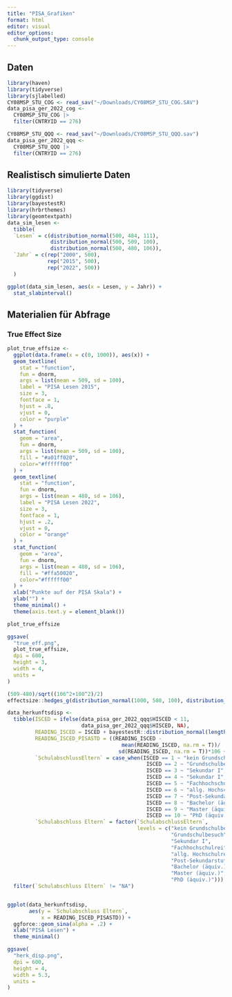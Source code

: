 ```yaml
---
title: "PISA_Grafiken"
format: html
editor: visual
editor_options: 
  chunk_output_type: console
---
```


## Daten

```r
library(haven)
library(tidyverse)
library(sjlabelled)
CY08MSP_STU_COG <- read_sav("~/Downloads/CY08MSP_STU_COG.SAV")
data_pisa_ger_2022_cog <- 
  CY08MSP_STU_COG |> 
  filter(CNTRYID == 276)

CY08MSP_STU_QQQ <- read_sav("~/Downloads/CY08MSP_STU_QQQ.sav")
data_pisa_ger_2022_qqq <- 
  CY08MSP_STU_QQQ |> 
  filter(CNTRYID == 276)

```

## Realistisch simulierte Daten

```r
library(tidyverse)
library(ggdist)
library(bayestestR)
library(hrbrthemes)
library(geomtextpath)
data_sim_lesen <- 
  tibble(
  `Lesen` = c(distribution_normal(500, 484, 111), 
              distribution_normal(500, 509, 100), 
              distribution_normal(500, 480, 106)),
  `Jahr` = c(rep("2000", 500),
             rep("2015", 500),
             rep("2022", 500))
  )

ggplot(data_sim_lesen, aes(x = Lesen, y = Jahr)) + 
  stat_slabinterval()
```

## Materialien für Abfrage

### True Effect Size

```r
plot_true_effsize <- 
  ggplot(data.frame(x = c(0, 1000)), aes(x)) +
  geom_textline(
    stat = "function", 
    fun = dnorm,
    args = list(mean = 509, sd = 100),
    label = "PISA Lesen 2015",
    size = 3, 
    fontface = 1, 
    hjust = .8, 
    vjust = 0,
    color = "purple"
  ) +
  stat_function(
    geom = "area", 
    fun = dnorm,
    args = list(mean = 509, sd = 100),
    fill = "#a01ff020",
    color="#ffffff00"
  ) +
  geom_textline(
    stat = "function", 
    fun = dnorm,
    args = list(mean = 480, sd = 106),
    label = "PISA Lesen 2022",
    size = 3, 
    fontface = 1, 
    hjust = .2, 
    vjust = 0,
    color = "orange"
  ) +
  stat_function(
    geom = "area", 
    fun = dnorm,
    args = list(mean = 480, sd = 106),
    fill = "#ffa50020",
    color="#ffffff00"
  ) +
  xlab("Punkte auf der PISA Skala") +
  ylab("") +
  theme_minimal() + 
  theme(axis.text.y = element_blank())

plot_true_effsize

ggsave(
  "true_eff.png",
  plot_true_effsize,
  dpi = 600,
  height = 3,
  width = 4,
  units = 
)

(509-480)/sqrt((106^2+100^2)/2)
effectsize::hedges_g(distribution_normal(1000, 508, 100), distribution_normal(1000, 480, 106))
```

```r
data_herkunftsdisp <- 
  tibble(ISCED = ifelse(data_pisa_ger_2022_qqq$HISCED < 11,
                        data_pisa_ger_2022_qqq$HISCED, NA),
         READING_ISCED = ISCED + bayestestR::distribution_normal(length(ISCED), 0 , 6),
         READING_ISCED_PISASTD = ((READING_ISCED - 
                                     mean(READING_ISCED, na.rm = T))/
                                    sd(READING_ISCED, na.rm = T))*106 + 480,
         `SchulabschlussEltern` = case_when(ISCED == 1 ~ "kein Grundschulbesuch",
                                             ISCED == 2 ~ "Grundschulbesuch",
                                             ISCED == 3 ~ "Sekundar I",
                                             ISCED == 4 ~ "Sekundar I",
                                             ISCED == 5 ~ "Fachhochschulreife",
                                             ISCED == 6 ~ "allg. Hochschulreife",
                                             ISCED == 7 ~ "Post-Sekundarstufe",
                                             ISCED == 8 ~ "Bachelor (äquiv.)",
                                             ISCED == 9 ~ "Master (äquiv.)",
                                             ISCED == 10 ~ "PhD (äquiv.)"),
         `Schulabschluss Eltern` = factor(`SchulabschlussEltern`,
                                          levels = c("kein Grundschulbesuch",
                                                     "Grundschulbesuch",
                                                     "Sekundar I",
                                                     "Fachhochschulreife",
                                                     "allg. Hochschulreife",
                                                     "Post-Sekundarstufe",
                                                     "Bachelor (äquiv.)",
                                                     "Master (äquiv.)",
                                                     "PhD (äquiv.)"))) |> 
  filter(`Schulabschluss Eltern` != "NA")


ggplot(data_herkunftsdisp,
       aes(y = `Schulabschluss Eltern`,
           x = READING_ISCED_PISASTD)) + 
  ggforce::geom_sina(alpha = .2) + 
  xlab("PISA Lesen") + 
  theme_minimal()

ggsave(
  "herk_disp.png",
  dpi = 600,
  height = 4,
  width = 5.3,
  units = 
)
```
